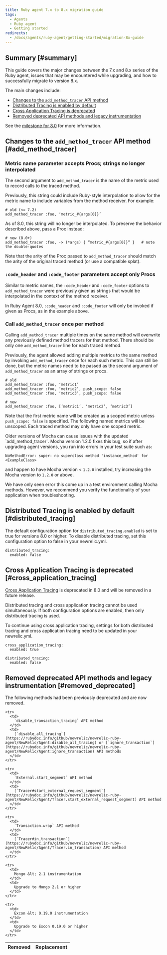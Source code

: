 ```yaml
---
title: Ruby agent 7.x to 8.x migration guide
tags: 
  - Agents
  - Ruby agent
  - Getting started
redirects:
  - /docs/agents/ruby-agent/getting-started/migration-8x-guide
---
```

## Summary [#summary]

This guide covers the major changes between the 7.x and 8.x series of the Ruby agent, issues that may be encountered while upgrading, and how to successfully migrate to version 8.x.

The main changes include:

- [Changes to the `add_method_tracer` API method](#add_method_tracer)
- [Distributed Tracing is enabled by default](#distributed_tracing)
- [Cross Application Tracing is deprecated](#cross_application_tracing)
- [Removed deprecated API methods and legacy instrumentation](#removed_deprecated)

See the [milestone for 8.0](https://github.com/newrelic/newrelic-ruby-agent/milestone/10) for more information.

## Changes to the `add_method_tracer` API method  [#add_method_tracer]

### Metric name parameter accepts Procs; strings no longer interpolated

The second argument to `add_method_tracer` is the name of the metric used to record calls to the traced method. 

Previously, this string could include Ruby-style interpolation to allow for the metric name to include variables from the method receiver. For example:

```
# old (<= 7.2)
add_method_tracer :foo, ‘metric_#{args[0]}’
```

As of 8.0, this string will no longer be interpolated. To preserve the behavior described above, pass a Proc instead:

```
# new (8.0+)
add_method_tracer :foo, -> (*args) { “metric_#{args[0]}” }   # note the double-quotes
```

Note that the arity of the Proc passed to `add_method_tracer` should match the arity of the original traced method (or use a compatible splat).

### `:code_header` and `:code_footer` parameters accept only Procs

Similar to metric names, the `:code_header` and `:code_footer` options to `add_method_tracer` were previously given as strings that would be interpolated in the context of the method receiver.

In Ruby Agent 8.0, `:code_header` and `:code_footer` will only be invoked if given as Procs, as in the example above.

### Call `add_method_tracer` once per method

Calling `add_method_tracer` multiple times on the same method will overwrite any previously defined method tracers for that method. There should be only one `add_method_tracer` line for each traced method.

Previously, the agent allowed adding multiple metrics to the same method by invoking `add_method_tracer` once for each such metric. This can still be done, but the metric names need to be passed as the second argument of `add_method_tracer`  as an array of strings or procs.

```
# old
add_method_tracer :foo, ‘metric1’
add_method_tracer :foo, ‘metric2’, push_scope: false
add_method_tracer :foo, ‘metric3’, push_scope: false
```

```
# new
add_method_tracer :foo, [‘metric1’, ‘metric2’, ‘metric3’]
```

Note that the first metric name will be created as a scoped metric unless `push_scope: false` is specified. The following named metrics will be unscoped. Each traced method may only have one scoped metric.

<Callout variant="tip">
  Older versions of Mocha can cause issues with the updated `add_method_tracer`. Mocha version 1.2.0 fixes this bug, so if after upgrading agent versions, you run into errors in your test suite such as:

  ```
  NoMethodError: super: no superclass method 'instance_method' for <ExampleClass>
  ```

  and happen to have Mocha version &lt; `1.2.0` installed, try increasing the Mocha version to `1.2.0` or above.

  We have only seen error this come up in a test environment calling Mocha methods. However, we recommend you verify the functionality of your application when troubleshooting.
</Callout>


## Distributed Tracing is enabled by default  [#distributed_tracing]

The default configuration option for `distributed_tracing.enabled` is set to true for versions 8.0 or higher. To disable distributed tracing, set this configuration option to false in your newrelic.yml. 

```
distributed_tracing:
  enabled: false
```

## Cross Application Tracing is deprecated  [#cross_application_tracing]

[Cross Application Tracing](/docs/agents/ruby-agent/features/cross-application-tracing-ruby/) is deprecated in 8.0 and will be removed in a future release. 

<Callout variant="tip">
Distributed tracing and cross application tracing cannot be used simultaneously. If both configuration options are enabled, then only distributed tracing is used. 

To continue using cross application tracing, settings for both distributed tracing and cross application tracing need to be updated in your newrelic.yml. 

```
cross_application_tracing:
  enabled: true

distributed_tracing:
  enabled: false
```
</Callout>

## Removed deprecated API methods and legacy instrumentation  [#removed_deprecated]

The following methods had been previously deprecated and are now removed. 

<table>
  <thead>
    <tr>
      <th>
        Removed
      </th>
      <th>
        Replacement
      </th>
    </tr>
  </thead>

  <tbody>

    <tr>
      <td>
        `disable_transaction_tracing` API method
      </td>
      <td>
        [`disable_all_tracing`](https://rubydoc.info/github/newrelic/newrelic-ruby-agent/NewRelic/Agent:disable_all_tracing) or [`ignore_transaction`](https://rubydoc.info/github/newrelic/newrelic-ruby-agent/NewRelic/Agent:ignore_transaction) API methods
      </td>
    </tr>

    <tr>
      <td>
        `External.start_segment` API method
      </td>
      <td>
        [`Tracer#start_external_request_segment`](https://rubydoc.info/github/newrelic/newrelic-ruby-agent/NewRelic/Agent/Tracer.start_external_request_segment) API method
      </td>
    </tr>

    <tr>
      <td>
        `Transaction.wrap` API method
      </td>
      <td>
        [`Tracer#in_transaction`](https://rubydoc.info/github/newrelic/newrelic-ruby-agent/NewRelic/Agent/Tracer.in_transaction) API method
      </td>
    </tr>

    <tr>
      <td>
        Mongo &lt; 2.1 instrumentation
      </td>
      <td>
        Upgrade to Mongo 2.1 or higher
      </td>
    </tr>

    <tr>
      <td>
        Excon &lt; 0.19.0 instrumentation
      </td>
      <td>
        Upgrade to Excon 0.19.0 or higher
      </td>
    </tr>

  </tbody>
</table>


